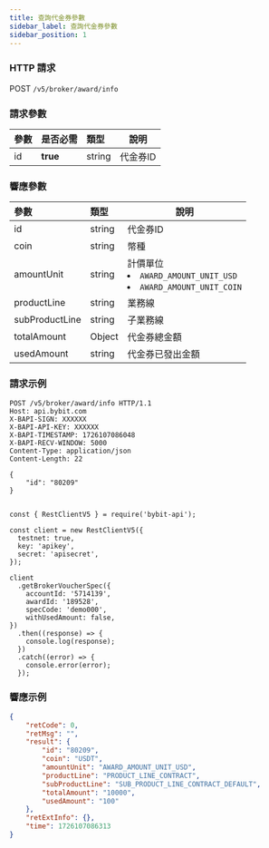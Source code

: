```yaml
---
title: 查詢代金券參數
sidebar_label: 查詢代金券參數
sidebar_position: 1
---
```


### HTTP 請求
POST `/v5/broker/award/info`

### 請求參數
| 參數 | 是否必需 | 類型 | 說明|
|:----- |:-------|:-----|------ |
|id |**true** |string |代金券ID|

### 響應參數
| 參數 | 類型 | 說明|
|:----- |:-----|----- |
|id |string |代金券ID|
|coin |string |幣種|
|amountUnit |string |計價單位<li><code>AWARD_AMOUNT_UNIT_USD</code></li><li><code>AWARD_AMOUNT_UNIT_COIN</code></li>|
|productLine |string |業務線|
|subProductLine |string |子業務線|
|totalAmount |Object |代金券總金額|
|usedAmount |string |代金券已發出金額|

### 請求示例

<Tabs groupId="programming-languages">
<TabItem value="http" label="HTTP">

```http
POST /v5/broker/award/info HTTP/1.1
Host: api.bybit.com
X-BAPI-SIGN: XXXXXX
X-BAPI-API-KEY: XXXXXX
X-BAPI-TIMESTAMP: 1726107086048
X-BAPI-RECV-WINDOW: 5000
Content-Type: application/json
Content-Length: 22

{
    "id": "80209"
}
```

</TabItem>
<TabItem value="python" label="Python">

```python

```

</TabItem>

<TabItem value="Node" label="Node.js">

```n4js
const { RestClientV5 } = require('bybit-api');

const client = new RestClientV5({
  testnet: true,
  key: 'apikey',
  secret: 'apisecret',
});

client
  .getBrokerVoucherSpec({
    accountId: '5714139',
    awardId: '189528',
    specCode: 'demo000',
    withUsedAmount: false,
})
  .then((response) => {
    console.log(response);
  })
  .catch((error) => {
    console.error(error);
  });
```

</TabItem>
</Tabs>

### 響應示例

```json
{
    "retCode": 0,
    "retMsg": "",
    "result": {
        "id": "80209",
        "coin": "USDT",
        "amountUnit": "AWARD_AMOUNT_UNIT_USD",
        "productLine": "PRODUCT_LINE_CONTRACT",
        "subProductLine": "SUB_PRODUCT_LINE_CONTRACT_DEFAULT",
        "totalAmount": "10000",
        "usedAmount": "100"
    },
    "retExtInfo": {},
    "time": 1726107086313
}
```
